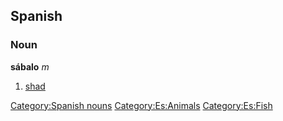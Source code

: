 == Spanish == 
=== Noun === 
'''sábalo''' ''m'' 
# [[shad]] 
[[Category:Spanish nouns]]
[[Category:Es:Animals]]
[[Category:Es:Fish]]
